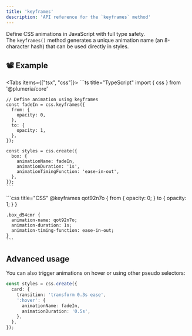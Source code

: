 ```yaml
---
title: 'keyframes'
description: 'API reference for the `keyframes` method'
---
```



Define CSS animations in JavaScript with full type safety.  
The `keyframes()` method generates a unique animation name (an 8-character hash) that can be used directly in styles.

## 📽️ Example

<Tabs items={["tsx", "css"]}>
  <Tab>
    ```ts title="TypeScript"
    import { css } from '@plumeria/core'

    // Define animation using keyframes
    const fadeIn = css.keyframes({
      from: {
        opacity: 0,
      },
      to: {
        opacity: 1,
      },
    });

    const styles = css.create({
      box: {
        animationName: fadeIn,
        animationDuration: '1s',
        animationTimingFunction: 'ease-in-out',
      },
    });
    ```
  </Tab>
  <Tab>
    ```css title="CSS"
    @keyframes qot92n7o {
      from {
        opacity: 0;
      }
      to {
        opacity: 1;
      }
    }

    .box_d54cmr {
      animation-name: qot92n7o;
      animation-duration: 1s;
      animation-timing-function: ease-in-out;
    }
    ```
  </Tab>
</Tabs>

## Advanced usage

You can also trigger animations on hover or using other pseudo selectors:

```ts
const styles = css.create({
  card: {
    transition: 'transform 0.3s ease',
    ':hover': {
      animationName: fadeIn,
      animationDuration: '0.5s',
    },
  },
});
